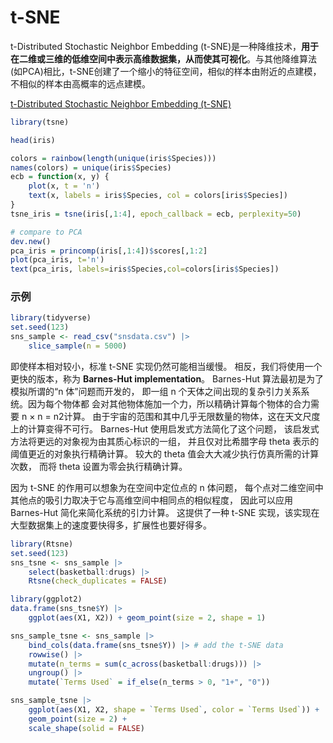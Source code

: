 # t-SNE

t-Distributed Stochastic Neighbor Embedding (t-SNE)是一种降维技术，**用于在二维或三维的低维空间中表示高维数据集，从而使其可视化**。与其他降维算法(如PCA)相比，t-SNE创建了一个缩小的特征空间，相似的样本由附近的点建模，不相似的样本由高概率的远点建模。

[t-Distributed Stochastic Neighbor Embedding (t-SNE)](https://lvdmaaten.github.io/tsne/)

```r
library(tsne)

head(iris)

colors = rainbow(length(unique(iris$Species)))
names(colors) = unique(iris$Species)
ecb = function(x, y) {
    plot(x, t = 'n')
    text(x, labels = iris$Species, col = colors[iris$Species])
}
tsne_iris = tsne(iris[,1:4], epoch_callback = ecb, perplexity=50)

# compare to PCA
dev.new()
pca_iris = princomp(iris[,1:4])$scores[,1:2]
plot(pca_iris, t='n')
text(pca_iris, labels=iris$Species,col=colors[iris$Species])
```


###  示例

```r
library(tidyverse)
set.seed(123)
sns_sample <- read_csv("snsdata.csv") |>
    slice_sample(n = 5000)
```

即使样本相对较小，标准 t-SNE 实现仍然可能相当缓慢。
相反，我们将使用一个更快的版本，称为 **Barnes-Hut implementation**。
Barnes-Hut 算法最初是为了模拟所谓的“n 体”问题而开发的，
即一组 n 个天体之间出现的复杂引力关系系统。因为每个物体都
会对其他物体施加一个力，所以精确计算每个物体的合力需要 n × n = n2计算。
由于宇宙的范围和其中几乎无限数量的物体，这在天文尺度上的计算变得不可行。
Barnes-Hut 使用启发式方法简化了这个问题，
该启发式方法将更远的对象视为由其质心标识的一组，
并且仅对比希腊字母 theta 表示的阈值更近的对象执行精确计算。
较大的 theta 值会大大减少执行仿真所需的计算次数，
而将 theta 设置为零会执行精确计算。

因为 t-SNE 的作用可以想象为在空间中定位点的 n 体问题，
每个点对二维空间中其他点的吸引力取决于它与高维空间中相同点的相似程度，
因此可以应用 Barnes-Hut 简化来简化系统的引力计算。
这提供了一种 t-SNE 实现，该实现在大型数据集上的速度要快得多，扩展性也要好得多。


```r
library(Rtsne)
set.seed(123)
sns_tsne <- sns_sample |>
    select(basketball:drugs) |>
    Rtsne(check_duplicates = FALSE)
```

```r
library(ggplot2)
data.frame(sns_tsne$Y) |>
    ggplot(aes(X1, X2)) + geom_point(size = 2, shape = 1)

sns_sample_tsne <- sns_sample |>
    bind_cols(data.frame(sns_tsne$Y)) |> # add the t-SNE data
    rowwise() |>
    mutate(n_terms = sum(c_across(basketball:drugs))) |>
    ungroup() |>
    mutate(`Terms Used` = if_else(n_terms > 0, "1+", "0"))

sns_sample_tsne |>
    ggplot(aes(X1, X2, shape = `Terms Used`, color = `Terms Used`)) +
    geom_point(size = 2) +
    scale_shape(solid = FALSE)
```